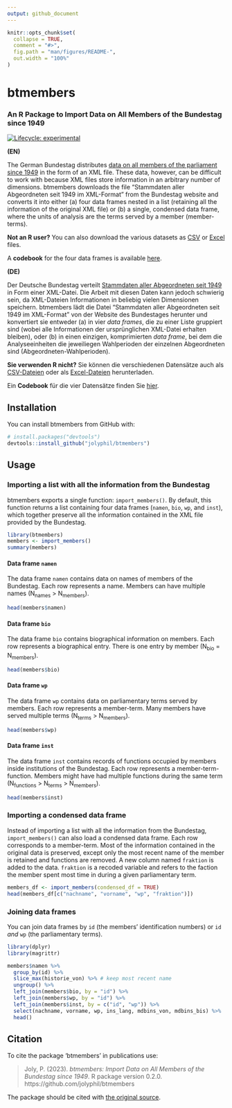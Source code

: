 ```yaml
---
output: github_document
---
```


<!-- README.md is generated from README.Rmd. Please edit that file -->

```r
knitr::opts_chunk$set(
  collapse = TRUE,
  comment = "#>",
  fig.path = "man/figures/README-",
  out.width = "100%"
)
```

# btmembers

### An R Package to Import Data on All Members of the Bundestag since 1949

<!-- badges: start -->
[![Lifecycle: experimental](https://img.shields.io/badge/lifecycle-experimental-orange.svg)](https://www.tidyverse.org/lifecycle/#experimental)
<!-- badges: end -->

**(EN)**

The German Bundestag distributes [data on all members of the parliament since 1949](https://www.bundestag.de/services/opendata/) in the form of an XML file. These data, however, can be difficult to work with because XML files store information in an arbitrary number of dimensions. btmembers downloads the file "Stammdaten aller Abgeordneten seit 1949 im XML-Format" from the Bundestag website and converts it into either (a) four data frames nested in a list (retaining all the information of the original XML file) or (b) a single, condensed data frame, where the units of analysis are the terms served by a member (member-terms).

**Not an R user?** You can also download the various datasets as [CSV](csv/) or [Excel](excel/) files.

A **codebook** for the four data frames is available [here](codebook/codebook.pdf).


**(DE)**

Der Deutsche Bundestag verteilt [Stammdaten aller Abgeordneten seit 1949](https://www.bundestag.de/services/opendata/) in Form einer XML-Datei. Die Arbeit mit diesen Daten kann jedoch schwierig sein, da XML-Dateien Informationen in beliebig vielen Dimensionen speichern. btmembers lädt die Datei "Stammdaten aller Abgeordneten seit 1949 im XML-Format" von der Website des Bundestages herunter und konvertiert sie entweder (a) in vier _data frames_, die zu einer Liste gruppiert sind (wobei alle Informationen der ursprünglichen XML-Datei erhalten bleiben), oder (b) in einen einzigen, komprimierten _data frame_, bei dem die Analyseeinheiten die jeweiliegen Wahlperioden der einzelnen Abgeordneten sind (Abgeordneten-Wahlperioden). 

**Sie verwenden R nicht?** Sie können die verschiedenen Datensätze auch als [CSV-Dateien](csv/) oder als [Excel-Dateien](excel/) herunterladen.

Ein **Codebook** für die vier Datensätze finden Sie [hier](codebook/codebook.pdf).

## Installation

You can install btmembers from GitHub with:

``` r
# install.packages("devtools")
devtools::install_github("jolyphil/btmembers")
```
## Usage

### Importing a list with all the information from the Bundestag

btmembers exports a single function: `import_members()`. By default, this function returns a list containing four data frames (`namen`, `bio`, `wp`, and `inst`), which together preserve all the information contained in the XML file provided by the Bundestag. 

```r
library(btmembers)
members <- import_members()
summary(members)
```


#### Data frame `namen`

The data frame `namen` contains data on names of members of the Bundestag. Each row represents a name. Members can have multiple names (N~names~ > N~members~). 

```r
head(members$namen)
```


#### Data frame `bio`

The data frame `bio` contains biographical information on members. Each row represents a biographical entry. There is one entry by member (N~bio~ = N~members~). 

```r
head(members$bio)
```


#### Data frame `wp`

The data frame `wp` contains data on parliamentary terms served by members. Each row represents a member-term. Many members have served multiple terms (N~terms~ > N~members~).

```r
head(members$wp)
```


#### Data frame `inst`

The data frame `inst` contains records of functions occupied by members inside institutions of the Bundestag. Each row represents a member-term-function. Members might have had multiple functions during the same term (N~functions~ > N~terms~ > N~members~).

```r
head(members$inst)
```


### Importing a condensed data frame

Instead of importing a list with all the information from the Bundestag, `import_members()` can also load a condensed data frame. Each row corresponds to a member-term. Most of the information contained in the original data is preserved, except only the most recent name of the member is retained and functions are removed. A new column named `fraktion` is added to the data. `fraktion` is a recoded variable and refers to the faction the member spent most time in during a given parliamentary term.

```r
members_df <- import_members(condensed_df = TRUE)
head(members_df[c("nachname", "vorname", "wp", "fraktion")])
```


### Joining data frames

You can join data frames by `id` (the members' identification numbers) or `id` _and_ `wp` (the parliamentary terms).

```r
library(dplyr)
library(magrittr)

members$namen %>%
  group_by(id) %>%
  slice_max(historie_von) %>% # keep most recent name
  ungroup() %>%
  left_join(members$bio, by = "id") %>%
  left_join(members$wp, by = "id") %>%
  left_join(members$inst, by = c("id", "wp")) %>%
  select(nachname, vorname, wp, ins_lang, mdbins_von, mdbins_bis) %>%
  head()
```


## Citation

To cite the package 'btmembers' in publications use:

> Joly, P. (2023). _btmembers: Import Data on All Members of the Bundestag since 1949_. R package version 0.2.0. https://github.com/jolyphil/btmembers

The package should be cited with [the original source](https://www.bundestag.de/services/opendata).

